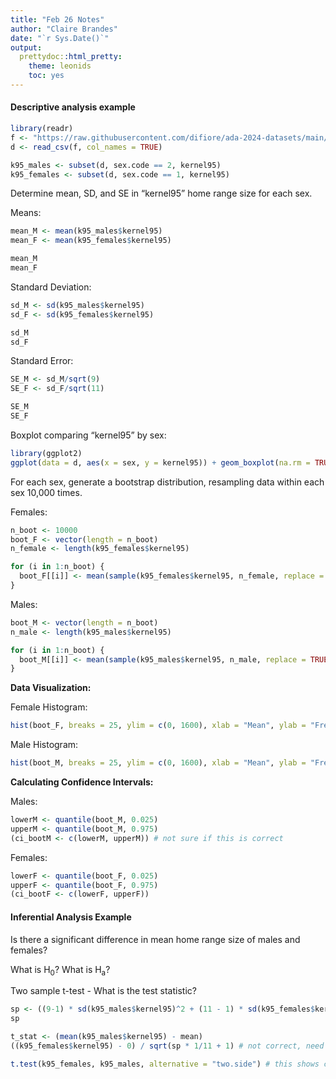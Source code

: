 ```yaml
---
title: "Feb 26 Notes"
author: "Claire Brandes"
date: "`r Sys.Date()`"
output: 
  prettydoc::html_pretty:
    theme: leonids
    toc: yes
---
```


#### Descriptive analysis example

```r
library(readr)
f <- "https://raw.githubusercontent.com/difiore/ada-2024-datasets/main/tbs-2006-2008-ranges.csv"
d <- read_csv(f, col_names = TRUE)
```


```r
k95_males <- subset(d, sex.code == 2, kernel95)
k95_females <- subset(d, sex.code == 1, kernel95)
```


Determine mean, SD, and SE in "kernel95" home range size for each sex. 

Means:

```r
mean_M <- mean(k95_males$kernel95)
mean_F <- mean(k95_females$kernel95)

mean_M
mean_F
```

Standard Deviation: 

```r
sd_M <- sd(k95_males$kernel95)
sd_F <- sd(k95_females$kernel95)

sd_M
sd_F
```

Standard Error:

```r
SE_M <- sd_M/sqrt(9)
SE_F <- sd_F/sqrt(11)

SE_M
SE_F
```

Boxplot comparing "kernel95" by sex:

```r
library(ggplot2)
ggplot(data = d, aes(x = sex, y = kernel95)) + geom_boxplot(na.rm = TRUE) + xlab("Sex") + ylab("kernel95") + theme_classic()
```

For each sex, generate a bootstrap distribution, resampling data within each sex 10,000 times.

Females:

```r
n_boot <- 10000
boot_F <- vector(length = n_boot)
n_female <- length(k95_females$kernel95)

for (i in 1:n_boot) {
  boot_F[[i]] <- mean(sample(k95_females$kernel95, n_female, replace = TRUE))
}
```

Males:

```r
boot_M <- vector(length = n_boot)
n_male <- length(k95_males$kernel95)

for (i in 1:n_boot) {
  boot_M[[i]] <- mean(sample(k95_males$kernel95, n_male, replace = TRUE))
}
```

**Data Visualization:**

Female Histogram:

```r
hist(boot_F, breaks = 25, ylim = c(0, 1600), xlab = "Mean", ylab = "Frequency", main = "Female Bootstrap Distribution")
```

Male Histogram:

```r
hist(boot_M, breaks = 25, ylim = c(0, 1600), xlab = "Mean", ylab = "Frequency", main = "Male Bootstrap Distribution")
```

**Calculating Confidence Intervals:**

Males:

```r
lowerM <- quantile(boot_M, 0.025)
upperM <- quantile(boot_M, 0.975)
(ci_bootM <- c(lowerM, upperM)) # not sure if this is correct
```

Females:

```r
lowerF <- quantile(boot_F, 0.025)
upperF <- quantile(boot_F, 0.975)
(ci_bootF <- c(lowerF, upperF))
```

#### Inferential Analysis Example

Is there a significant difference in mean home range size of males and females?

What is H~0~? What is H~a~?

Two sample t-test - What is the test statistic?

```r
sp <- ((9-1) * sd(k95_males$kernel95)^2 + (11 - 1) * sd(k95_females$kernel95)^2) / (9 + 11 -2)
sp
```

```r
t_stat <- (mean(k95_males$kernel95) - mean)
((k95_females$kernel95) - 0) / sqrt(sp * 1/11 + 1) # not correct, need to fix 
```

```r
t.test(k95_females, k95_males, alternative = "two.side") # this shows correct t-statistic 
```

